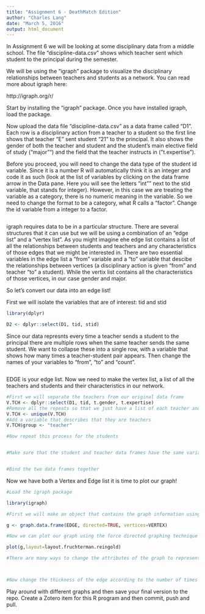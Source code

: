 ```yaml
---
title: "Assignment 6 - DeathMatch Edition"
author: "Charles Lang"
date: "March 5, 2016"
output: html_document
---
```


In Assignment 6 we will be looking at some disciplinary data from a middle school. The file "discipline-data.csv" shows which teacher sent which student to the principal during the semester.

We will be using the "igraph" package to visualize the disciplinary relationships between teachers and students as a network. You can read more about igraph here:

http://igraph.org/r/

Start by installing the "igraph" package. Once you have installed igraph, load the package.

Now upload the data file "discipline-data.csv" as a data frame called "D1". Each row is a disciplinary action from a teacher to a student so the first line shows that teacher "E" sent student "21" to the principal. It also shows the gender of both the teacher and student and the student's main elective field of study ("major"") and the field that the teacher instructs in ("t.expertise").

Before you proceed, you will need to change the data type of the student id variable. Since it is a number R will automatically think it is an integer and code it as such (look at the list of variables by clicking on the data frame arrow in the Data pane. Here you will see the letters "int"" next to the stid variable, that stands for integer). However, in this case we are treating the variable as a category, there is no numeric meaning in the variable. So we need to change the format to be a category, what R calls a "factor". Change the id variable from a integer to a factor.

```r

```

igraph requires data to be in a particular structure. There are several structures that it can use but we will be using a combination of an "edge list" and a "vertex list". As you might imagine ehe edge list contains a list of all the relationships between students and teachers and any characteristics of those edges that we might be interested in. There are two essential variables in the edge list a "from" variable and a "to" variable that descibe the relationships between vertices (a disciplinary action is given "from" and teacher "to" a student). While the vertix list contains all the characteristics of those vertices, in our case gender and major.

So let's convert our data into an edge list!

First we will isolate the variables that are of interest: tid and stid

```r
library(dplyr)

D2 <- dplyr::select(D1, tid, stid)
```

Since our data represnts every time a teacher sends a student to the principal there are multiple rows when the same teacher sends the same student. We want to collapse these into a single row, with a variable that shows how many times a teacher-student pair appears. Then change the names of your variables to "from", "to" and "count".

```r


```

EDGE is your edge list. Now we need to make the vertex list, a list of all the teachers and students and their characteristics in our network.

```r

#First we will separate the teachers from our original data frame
V.TCH <- dplyr::select(D1, tid, t.gender, t.expertise)
#Remove all the repeats so that we just have a list of each teacher and their characteristics
V.TCH <- unique(V.TCH)
#Add a variable that describes that they are teachers
V.TCH$group <- "teacher"

#Now repeat this process for the students


#Make sure that the student and teacher data frames have the same variables names


#Bind the two data frames together

```

Now we have both a Vertex and Edge list it is time to plot our graph!

```r
#Load the igraph package

library(igraph)

#First we will make an object that contains the graph information using our two dataframes EDGE and VERTEX. Notice that we have made "directed = TRUE" - our graph is directed since discipline is being given from a teacher to a student.

g <- graph.data.frame(EDGE, directed=TRUE, vertices=VERTEX)

#Now we can plot our graph using the force directed graphing technique - our old friend Fruchertman-Reingold!

plot(g,layout=layout.fruchterman.reingold)

#There are many ways to change the attributes of the graph to represent different characteristics of the newtork. Using the igraph website as a guide, color the nodes according to gender.



#Now change the thickness of the edge according to the number of times a particular teacher has sent a particular student to the principal.

```

Play around with different graphs and then save your final version to the repo. Create a Zotero item for this R program and then commit, push and pull.
